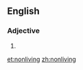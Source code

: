 ==English==

===Adjective===
{{en-adj|-}}

# {{alternative spelling of|non-living|lang=en}}

[[et:nonliving]]
[[zh:nonliving]]